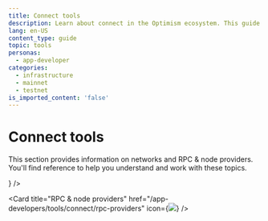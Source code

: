 ```yaml
---
title: Connect tools
description: Learn about connect in the Optimism ecosystem. This guide provides detailed information and resources about connect.
lang: en-US
content_type: guide
topic: tools
personas:
  - app-developer
categories:
  - infrastructure
  - mainnet
  - testnet
is_imported_content: 'false'
---
```



# Connect tools

This section provides information on networks and RPC & node providers. You'll find reference to help you understand and work with these topics.

<Cards>
  <Card title="Networks & RPC endpoints" href="/app-developers/tools/connect/networks" icon={<img src="/img/icons/shapes.svg" />} />

  <Card title="RPC & node providers" href="/app-developers/tools/connect/rpc-providers" icon={<img src="/img/icons/shapes.svg" />} />
</Cards>
